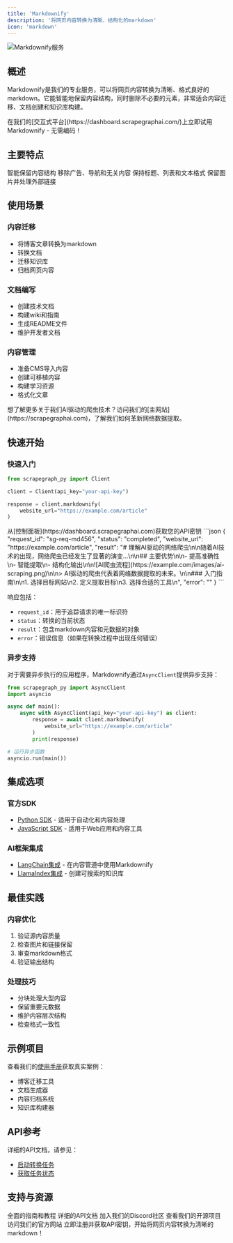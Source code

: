 ```yaml
---
title: 'Markdownify'
description: '将网页内容转换为清晰、结构化的markdown'
icon: 'markdown'
---
```


<Frame>
  <img src="/services/images/markdownify-banner.png" alt="Markdownify服务" />
</Frame>

## 概述

Markdownify是我们的专业服务，可以将网页内容转换为清晰、格式良好的markdown。它能智能地保留内容结构，同时删除不必要的元素，非常适合内容迁移、文档创建和知识库构建。

<Note>
在我们的[交互式平台](https://dashboard.scrapegraphai.com/)上立即试用Markdownify - 无需编码！
</Note>

## 主要特点

<CardGroup cols={2}>
  <Card title="智能转换" icon="wand-magic-sparkles">
    智能保留内容结构
  </Card>
  <Card title="清洁输出" icon="broom">
    移除广告、导航和无关内容
  </Card>
  <Card title="格式保留" icon="pen-fancy">
    保持标题、列表和文本格式
  </Card>
  <Card title="资源处理" icon="image">
    保留图片并处理外部链接
  </Card>
</CardGroup>

## 使用场景

### 内容迁移
- 将博客文章转换为markdown
- 转换文档
- 迁移知识库
- 归档网页内容

### 文档编写
- 创建技术文档
- 构建wiki和指南
- 生成README文件
- 维护开发者文档

### 内容管理
- 准备CMS导入内容
- 创建可移植内容
- 构建学习资源
- 格式化文章

<Note>
想了解更多关于我们AI驱动的爬虫技术？访问我们的[主网站](https://scrapegraphai.com)，了解我们如何革新网络数据提取。
</Note>

## 快速开始

### 快速入门

```python
from scrapegraph_py import Client

client = Client(api_key="your-api-key")

response = client.markdownify(
    website_url="https://example.com/article"
)
```

<Note>
从[控制面板](https://dashboard.scrapegraphai.com)获取您的API密钥
</Note>

<Accordion title="响应示例" icon="terminal">
```json
{
  "request_id": "sg-req-md456",
  "status": "completed",
  "website_url": "https://example.com/article",
  "result": "# 理解AI驱动的网络爬虫\n\n随着AI技术的出现，网络爬虫已经发生了显著的演变...\n\n## 主要优势\n\n- 提高准确性\n- 智能提取\n- 结构化输出\n\n![AI爬虫流程](https://example.com/images/ai-scraping.png)\n\n> AI驱动的爬虫代表着网络数据提取的未来。\n\n### 入门指南\n\n1. 选择目标网站\n2. 定义提取目标\n3. 选择合适的工具\n",
  "error": ""
}
```

响应包括：
- `request_id`：用于追踪请求的唯一标识符
- `status`：转换的当前状态
- `result`：包含markdown内容和元数据的对象
- `error`：错误信息（如果在转换过程中出现任何错误）
</Accordion>

### 异步支持

对于需要异步执行的应用程序，Markdownify通过`AsyncClient`提供异步支持：

```python
from scrapegraph_py import AsyncClient
import asyncio

async def main():
    async with AsyncClient(api_key="your-api-key") as client:
        response = await client.markdownify(
            website_url="https://example.com/article"
        )
        print(response)

# 运行异步函数
asyncio.run(main())
```

## 集成选项

### 官方SDK
- [Python SDK](/sdks/python) - 适用于自动化和内容处理
- [JavaScript SDK](/sdks/javascript) - 适用于Web应用和内容工具

### AI框架集成
- [LangChain集成](/integrations/langchain) - 在内容管道中使用Markdownify
- [LlamaIndex集成](/integrations/llamaindex) - 创建可搜索的知识库

## 最佳实践

### 内容优化
1. 验证源内容质量
2. 检查图片和链接保留
3. 审查markdown格式
4. 验证输出结构

### 处理技巧
- 分块处理大型内容
- 保留重要元数据
- 维护内容层次结构
- 检查格式一致性

## 示例项目

查看我们的[使用手册](/cookbook/introduction)获取真实案例：
- 博客迁移工具
- 文档生成器
- 内容归档系统
- 知识库构建器

## API参考

详细的API文档，请参见：
- [启动转换任务](/api-reference/endpoint/markdownify/start)
- [获取任务状态](/api-reference/endpoint/markdownify/get-status)

## 支持与资源

<CardGroup cols={2}>
  <Card title="文档" icon="book" href="/introduction">
    全面的指南和教程
  </Card>
  <Card title="API参考" icon="code" href="/api-reference/introduction">
    详细的API文档
  </Card>
  <Card title="社区" icon="discord" href="https://discord.gg/uJN7TYcpNa">
    加入我们的Discord社区
  </Card>
  <Card title="GitHub" icon="github" href="https://github.com/ScrapeGraphAI">
    查看我们的开源项目
  </Card>
  <Card title="主网站" icon="globe" href="https://www.scrapegraphai.com">
    访问我们的官方网站
  </Card>
</CardGroup>

<Card title="准备开始？" icon="rocket" href="https://dashboard.scrapegraphai.com">
  立即注册并获取API密钥，开始将网页内容转换为清晰的markdown！
</Card> 
